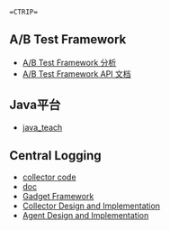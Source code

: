  =CTRIP=
==A/B Test Framework==
* [[ab/ab_test_analysis|A/B Test Framework 分析]]
* [[ab/api_doc|A/B Test Framework API 文档]]
 
==Java平台==
* [[java/java_teach|java_teach]]

==Central Logging ==
* [[logging/cellector|collector code]]
* [[logging|doc]]
* [[logging/gadget_framework|Gadget Framework]]
* [[logging/collector_d_i|Collector Design and Implementation]]
* [[logging/agent_design|Agent Design and Implementation]]
 
